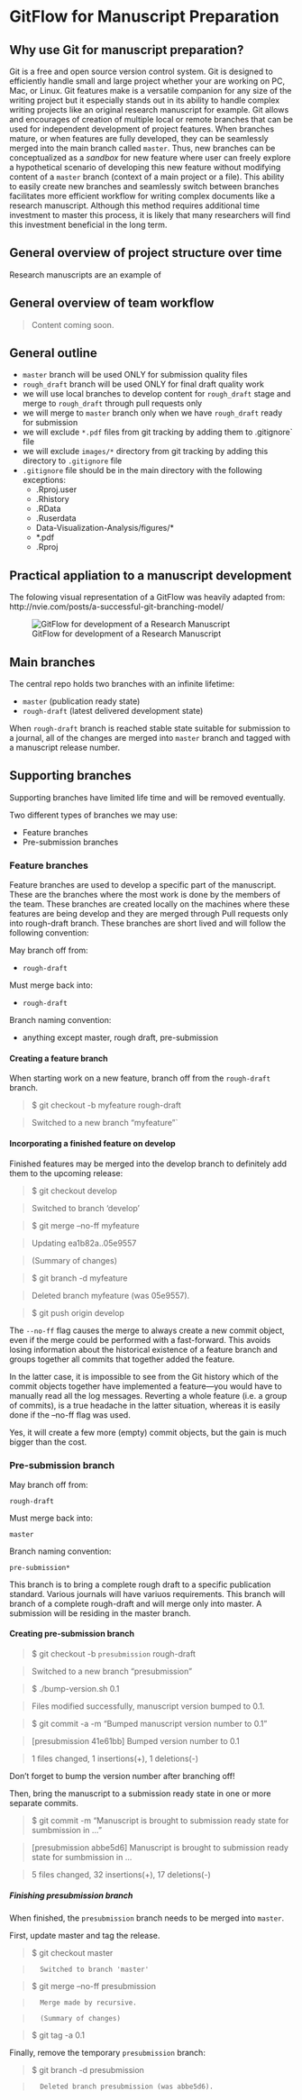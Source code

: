 # GitFlow for Manuscript Preparation

## Why use Git for manuscript preparation?

Git is a free and open source version control system. Git is designed to efficiently handle small and large project whether your are working on PC, Mac, or Linux. Git features make is a versatile companion for any size of the writing project but it especially stands out in its ability to handle complex writing projects like an original research manuscript for example. Git allows and encourages of creation of multiple local or remote branches that can be used for independent development of project features. When branches mature, or when features are fully developed, they can be seamlessly merged into the main branch called `master`. Thus, new branches can be conceptualized as a *sandbox* for new feature where user can freely explore a hypothetical scenario of developing this new feature without modifying content of a `master` branch (context of a main project or a file). This ability to easily create new branches and seamlessly switch between branches facilitates more efficient workflow for writing complex documents like a research manuscript. Although this method requires additional time investment to master this process, it is likely that many researchers will find this investment beneficial in the long term.

## General overview of project structure over time

Research manuscripts are an example of

## General overview of team workflow

> Content coming soon.

## General outline

- `master` branch will be used ONLY for submission quality files
- `rough_draft` branch will be used ONLY for final draft quality work
- we will use local branches to develop content for `rough_draft` stage and merge to `rough_draft` through pull requests only
- we will merge to `master` branch only when we have `rough_draft` ready for submission
- we will exclude `*.pdf` files from git tracking by adding them to .gitignore` file
- we will exclude `images/*` directory from git tracking by adding this directory to `.gitignore` file
- `.gitignore` file should be in the main directory with the following exceptions:
	- .Rproj.user
	- .Rhistory
	- .RData
	- .Ruserdata
	- Data-Visualization-Analysis/figures/*
	- *.pdf
	- .Rproj


## Practical appliation to a manuscript development

The folowing visual representation of a GitFlow was heavily adapted from: http://nvie.com/posts/a-successful-git-branching-model/

![GitFlow for development of a Research Manuscript](GitFlow-Science.png)



## Main branches

The central repo holds two branches with an infinite lifetime:

- `master` (publication ready state)
- `rough-draft` (latest delivered development state)

When `rough-draft` branch is reached stable state suitable for submission to a journal, all of the changes are merged into
`master` branch and tagged with a manuscript release number.

## Supporting branches

Supporting branches have limited life time and will be removed eventually.

Two different types of branches we may use:

- Feature branches
- Pre-submission branches

### Feature branches

Feature branches are used to develop a specific part of the manuscript. These are the branches where the most work is done by the members of the team. These branches are created locally on the machines where these features are being develop and they are merged through Pull requests only into rough-draft branch. These branches are short lived and will follow the following convention:

May branch off from:

- `rough-draft`

Must merge back into:

- `rough-draft`

Branch naming convention:

- anything except master, rough draft, pre-submission


#### Creating a feature branch

When starting work on a new feature, branch off from the `rough-draft` branch.

> $ git checkout -b myfeature rough-draft

> 	Switched to a new branch "myfeature"`

#### Incorporating a finished feature on develop

Finished features may be merged into the develop branch to definitely add them to the upcoming release:

> $ git checkout develop

> 	Switched to branch 'develop'


> $ git merge --no-ff myfeature

> 	Updating ea1b82a..05e9557

> 	(Summary of changes)

> $ git branch -d myfeature

> 	Deleted branch myfeature (was 05e9557).

> $ git push origin develop

The `--no-ff` flag causes the merge to always create a new commit object, even if the merge could be performed with a fast-forward. This avoids losing information about the historical existence of a feature branch and groups together all commits that together added the feature.

In the latter case, it is impossible to see from the Git history which of the commit objects together have implemented a feature—you would have to manually read all the log messages. Reverting a whole feature (i.e. a group of commits), is a true headache in the latter situation, whereas it is easily done if the --no-ff flag was used.

Yes, it will create a few more (empty) commit objects, but the gain is much bigger than the cost.


### Pre-submission branch

May branch off from:

`rough-draft`

Must merge back into:

`master`

Branch naming convention:

`pre-submission*`

This branch is to bring a complete rough draft to a specific publication standard. Various journals will have variuos requirements. This branch will branch of a complete rough-draft and will merge only into master. A submission will be residing in the master branch.

#### Creating pre-submission branch

> $ git checkout -b `presubmission` rough-draft

> 	Switched to a new branch "presubmission"

> $ ./bump-version.sh 0.1

> 	Files modified successfully, manuscript version bumped to 0.1.

> $ git commit -a -m "Bumped manuscript version number to 0.1"

> 	[presubmission 41e61bb] Bumped version number to 0.1

> 	1 files changed, 1 insertions(+), 1 deletions(-)

Don’t forget to bump the version number after branching off!

Then, bring the manuscript to a submission ready state in one or more separate commits.

> $ git commit -m "Manuscript is brought to submission ready state for sumbmission in ... "

> 	[presubmission abbe5d6] Manuscript is brought to submission ready state for sumbmission in ...

> 	5 files changed, 32 insertions(+), 17 deletions(-)

##### Finishing presubmission branch

When finished, the `presubmission` branch needs to be merged into `master`.

First, update master and tag the release.

> $ git checkout master

>       Switched to branch 'master'

> $ git merge --no-ff presubmission

>       Merge made by recursive.

>       (Summary of changes)

> $ git tag -a 0.1

Finally, remove the temporary `presubmission` branch:

> $ git branch -d presubmission

>       Deleted branch presubmission (was abbe5d6).
